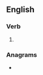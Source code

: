 ==English==

===Verb===
{{head|en|verb form}}

# {{en-past of|corpse}}

===Anagrams===
* {{anagrams|en|a=cdeoprs|COPDers|Prescod|predocs}}